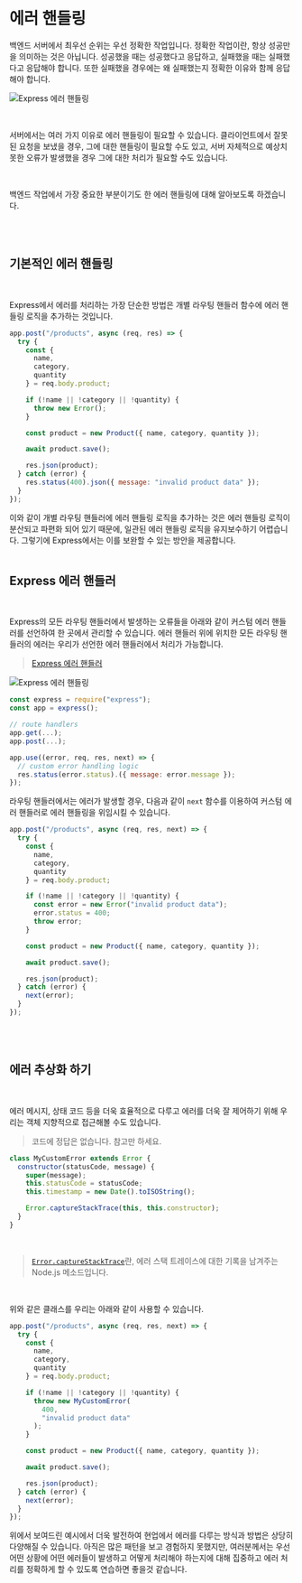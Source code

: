 
# 에러 핸들링

백엔드 서버에서 최우선 순위는 우선 정확한 작업입니다. 정확한 작업이란, 항상 성공만을 의미하는 것은 아닙니다. 성공했을 때는 성공했다고 응답하고, 실패했을 때는 실패했다고 응답해야 합니다. 또한 실패했을 경우에는 왜 실패했는지 정확한 이유와 함께 응답해야 합니다.

![Express 에러 핸들링](./assets/error-handling/message.jpeg)

<br/>

서버에서는 여러 가지 이유로 에러 핸들링이 필요할 수 있습니다. 클라이언트에서 잘못된 요청을 보냈을 경우, 그에 대한 핸들링이 필요할 수도 있고, 서버 자체적으로 예상치 못한 오류가 발생했을 경우 그에 대한 처리가 필요할 수도 있습니다.

<br/>

백엔드 작업에서 가장 중요한 부분이기도 한 에러 핸들링에 대해 알아보도록 하겠습니다.

<br/>
<br/>

## 기본적인 에러 핸들링

<br/>

Express에서 에러를 처리하는 가장 단순한 방법은 개별 라우팅 핸들러 함수에 에러 핸들링 로직을 추가하는 것입니다.

```js showLineNumbers copy
app.post("/products", async (req, res) => {
  try {
    const {
      name,
      category,
      quantity
    } = req.body.product;

    if (!name || !category || !quantity) {
      throw new Error();
    }

    const product = new Product({ name, category, quantity });

    await product.save();

    res.json(product);
  } catch (error) {
    res.status(400).json({ message: "invalid product data" });
  }
});
```

이와 같이 개별 라우팅 핸들러에 에러 핸들링 로직을 추가하는 것은 에러 핸들링 로직이 분산되고 파편화 되어 있기 때문에, 일관된 에러 핸들링 로직을 유지보수하기 어렵습니다. 그렇기에 Express에서는 이를 보완할 수 있는 방안을 제공합니다.
<br/>
<br/>

## Express 에러 핸들러

<br/>

Express의 모든 라우팅 핸들러에서 발생하는 오류들을 아래와 같이 커스텀 에러 핸들러를 선언하여 한 곳에서 관리할 수 있습니다. 에러 핸들러 위에 위치한 모든 라우팅 핸들러의 에러는 우리가 선언한 에러 핸들러에서 처리가 가능합니다.

> [Express 에러 핸들러](https://expressjs.com/en/guide/error-handling.html)

![Express 에러 핸들링](./assets/error-handling/express.png)

```js showLineNumbers copy {8-11}
const express = require("express");
const app = express();

// route handlers
app.get(...);
app.post(...);

app.use((error, req, res, next) => {
  // custom error handling logic
  res.status(error.status).({ message: error.message });
});
```

라우팅 핸들러에서는 에러가 발생할 경우, 다음과 같이 `next` 함수를 이용하여 커스텀 에러 핸들러로 에러 핸들링을 위임시킬 수 있습니다.

```js showLineNumbers copy /next/ {10-12}
app.post("/products", async (req, res, next) => {
  try {
    const {
      name,
      category,
      quantity
    } = req.body.product;

    if (!name || !category || !quantity) {
      const error = new Error("invalid product data");
      error.status = 400;
      throw error;
    }

    const product = new Product({ name, category, quantity });

    await product.save();

    res.json(product);
  } catch (error) {
    next(error);
  }
});
```

<br />
<br />

## 에러 추상화 하기

<br />

에러 메시지, 상태 코드 등을 더욱 효율적으로 다루고 에러를 더욱 잘 제어하기 위해 우리는 객체 지향적으로 접근해볼 수도 있습니다.

> 코드에 정답은 없습니다. 참고만 하세요.

```js showLineNumbers copy
class MyCustomError extends Error {
  constructor(statusCode, message) {
    super(message);
    this.statusCode = statusCode;
    this.timestamp = new Date().toISOString();

    Error.captureStackTrace(this, this.constructor);
  }
}
```

<br />

> [`Error.captureStackTrace`](https://nodejs.org/api/errors.html#errorcapturestacktracetargetobject-constructoropt)란, 에러 스택 트레이스에 대한 기록을 남겨주는 Node.js 메소드입니다.

<br />

위와 같은 클래스를 우리는 아래와 같이 사용할 수 있습니다.

```js showLineNumbers copy {10-13}
app.post("/products", async (req, res, next) => {
  try {
    const {
      name,
      category,
      quantity
    } = req.body.product;

    if (!name || !category || !quantity) {
      throw new MyCustomError(
        400,
        "invalid product data"
      );
    }

    const product = new Product({ name, category, quantity });

    await product.save();

    res.json(product);
  } catch (error) {
    next(error);
  }
});
```

위에서 보여드린 예시에서 더욱 발전하여 현업에서 에러를 다루는 방식과 방법은 상당히 다양해질 수 있습니다. 아직은 많은 패턴을 보고 경험하지 못했지만, 여러분께서는 우선 어떤 상황에 어떤 에러들이 발생하고 어떻게 처리해야 하는지에 대해 집중하고 에러 처리를 정확하게 할 수 있도록 연습하면 좋을것 같습니다.
